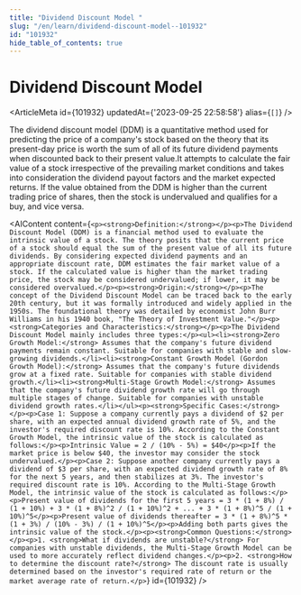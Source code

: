 ```yaml
---
title: "Dividend Discount Model "
slug: "/en/learn/dividend-discount-model--101932"
id: "101932"
hide_table_of_contents: true
---
```



# Dividend Discount Model 

<ArticleMeta id={101932} updatedAt={'2023-09-25 22:58:58'} alias={`[]`} />
<div className='border-solid border-b border-t-0 my-4 border-[var(--ifm-color-gray-300)]' />

The dividend discount model (DDM) is a quantitative method used for predicting the price of a company's stock based on the theory that its present-day price is worth the sum of all of its future dividend payments when discounted back to their present value.It attempts to calculate the fair value of a stock irrespective of the prevailing market conditions and takes into consideration the dividend payout factors and the market expected returns. If the value obtained from the DDM is higher than the current trading price of shares, then the stock is undervalued and qualifies for a buy, and vice versa.

<AIContent content={`<p><strong>Definition:</strong></p><p>The Dividend Discount Model (DDM) is a financial method used to evaluate the intrinsic value of a stock. The theory posits that the current price of a stock should equal the sum of the present value of all its future dividends. By considering expected dividend payments and an appropriate discount rate, DDM estimates the fair market value of a stock. If the calculated value is higher than the market trading price, the stock may be considered undervalued; if lower, it may be considered overvalued.</p><p><strong>Origin:</strong></p><p>The concept of the Dividend Discount Model can be traced back to the early 20th century, but it was formally introduced and widely applied in the 1950s. The foundational theory was detailed by economist John Burr Williams in his 1940 book, "The Theory of Investment Value."</p><p><strong>Categories and Characteristics:</strong></p><p>The Dividend Discount Model mainly includes three types:</p><ul><li><strong>Zero Growth Model:</strong> Assumes that the company's future dividend payments remain constant. Suitable for companies with stable and slow-growing dividends.</li><li><strong>Constant Growth Model (Gordon Growth Model):</strong> Assumes that the company's future dividends grow at a fixed rate. Suitable for companies with stable dividend growth.</li><li><strong>Multi-Stage Growth Model:</strong> Assumes that the company's future dividend growth rate will go through multiple stages of change. Suitable for companies with unstable dividend growth rates.</li></ul><p><strong>Specific Cases:</strong></p><p>Case 1: Suppose a company currently pays a dividend of $2 per share, with an expected annual dividend growth rate of 5%, and the investor's required discount rate is 10%. According to the Constant Growth Model, the intrinsic value of the stock is calculated as follows:</p><p>Intrinsic Value = 2 / (10% - 5%) = $40</p><p>If the market price is below $40, the investor may consider the stock undervalued.</p><p>Case 2: Suppose another company currently pays a dividend of $3 per share, with an expected dividend growth rate of 8% for the next 5 years, and then stabilizes at 3%. The investor's required discount rate is 10%. According to the Multi-Stage Growth Model, the intrinsic value of the stock is calculated as follows:</p><p>Present value of dividends for the first 5 years = 3 * (1 + 8%) / (1 + 10%) + 3 * (1 + 8%)^2 / (1 + 10%)^2 + ... + 3 * (1 + 8%)^5 / (1 + 10%)^5</p><p>Present value of dividends thereafter = 3 * (1 + 8%)^5 * (1 + 3%) / (10% - 3%) / (1 + 10%)^5</p><p>Adding both parts gives the intrinsic value of the stock.</p><p><strong>Common Questions:</strong></p><p>1. <strong>What if dividends are unstable?</strong> For companies with unstable dividends, the Multi-Stage Growth Model can be used to more accurately reflect dividend changes.</p><p>2. <strong>How to determine the discount rate?</strong> The discount rate is usually determined based on the investor's required rate of return or the market average rate of return.</p>`} id={101932} />
